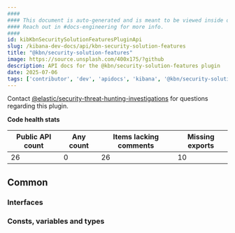 ```yaml
---
####
#### This document is auto-generated and is meant to be viewed inside our experimental, new docs system.
#### Reach out in #docs-engineering for more info.
####
id: kibKbnSecuritySolutionFeaturesPluginApi
slug: /kibana-dev-docs/api/kbn-security-solution-features
title: "@kbn/security-solution-features"
image: https://source.unsplash.com/400x175/?github
description: API docs for the @kbn/security-solution-features plugin
date: 2025-07-06
tags: ['contributor', 'dev', 'apidocs', 'kibana', '@kbn/security-solution-features']
---
```




Contact [@elastic/security-threat-hunting-investigations](https://github.com/orgs/elastic/teams/security-threat-hunting-investigations) for questions regarding this plugin.

**Code health stats**

| Public API count  | Any count | Items lacking comments | Missing exports |
|-------------------|-----------|------------------------|-----------------|
| 26 | 0 | 26 | 10 |

## Common

### Interfaces
<DocDefinitionList data={kbnSecuritySolutionFeaturesObj.common.interfaces}/>

### Consts, variables and types
<DocDefinitionList data={kbnSecuritySolutionFeaturesObj.common.misc}/>

